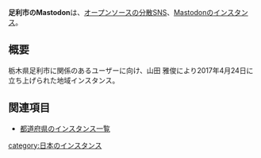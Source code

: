 {{Infobox instance
| Name          = 足利市のMastodon
| Domain        = https://ashikaga.link/
| Admin         = [https://ashikaga.link/@yamada 山田 雅俊]
| Country       = 日本
| Start         = 2017年4月24日
| Kifu          = なし
| Alias         = なし
}}'''足利市のMastodon'''は、[[オープンソース]]の[[分散SNS]]、[[Mastodon]]の[[インスタンス]]。

== 概要 ==
栃木県足利市に関係のあるユーザーに向け、山田 雅俊により2017年4月24日に立ち上げられた地域インスタンス。

== 関連項目 ==
* [[都道府県のインスタンス一覧]]

{{DEFAULTSORT:あしかか}}
[[category:日本のインスタンス]]